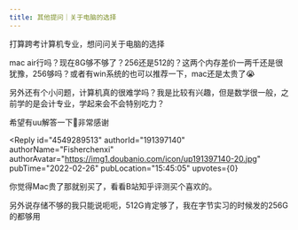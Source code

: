 ```yaml
---
title: 其他提问｜关于电脑的选择
---
```



<Forum groupName="今天你写bug了么?" groupUrl="https://www.douban.com/group/a_bug/" archivedAt="2025-05-16T16:44:29.059Z">
  <Post
    id="260927738"
    title="其他提问｜关于电脑的选择"
    url="https://www.douban.com/group/topic/260927738/?_spm_id=MTgxNTQxMDUw"
    pubTime="2022-03-16"
    highlightUserId="191397140"
  >
打算跨考计算机专业，想问问关于电脑的选择

mac
air行吗？现在8G够不够了？256还是512的？这两个内存差价一两千还是很犹豫，256够吗？或者有win系统的也可以推荐一下，mac还是太贵了😭

另外还有个小问题，计算机真的很难学吗？我是比较有兴趣，但是数学很一般，之前学的是会计专业，学起来会不会特别吃力？

希望有uu解答一下🥺非常感谢

<Reply
  id="4549289513"
  authorId="191397140"
  authorName="Fisherchenxi"
  authorAvatar="https://img1.doubanio.com/icon/up191397140-20.jpg"
  pubTime="2022-02-26"
  pubLocation="15:45:05"
  upvotes={0}
>
你觉得Mac贵了那就别买了，看看B站知乎评测买个喜欢的。

另外说存储不够的我只能说呃呃，512G肯定够了，我在字节实习的时候发的256G的都够用
</Reply>
  </Post>
</Forum>
